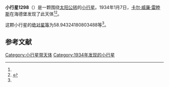 {{Infobox planet
| bgcolour = #FFFFC0
| name = 1298 Nocturna
| symbol = 
| image = 
| caption = 
| discovery = yes
| discovery_ref = 
| discoverer = [[卡尔·威廉·雷睦斯|卡尔·威廉·雷睦斯]]
| discovery_site = [[海德堡|海德堡]] 
| discovered = 1934年1月7日
| designations = yes
| mp_name = 
| named_after = 
| alt_names = 1934 AE/ A904 RA
| mp_category = [[主带小行星|主带小行星]]
| orbit_ref = <ref name="a">[http://ssd.jpl.nasa.gov/sbdb.cgi?sstr=1298 1298 Nocturna] {{Wayback|url=http://ssd.jpl.nasa.gov/sbdb.cgi?sstr=1298 |date=20140828235812 }}，小行星數據庫瀏覽器（JPL Small-Body Database Browser）－[[美国国家航空航天局|美国国家航空航天局]]喷气推进实验室</ref>
| epoch = 2456400.5 (2013年4月18日更新)
| aphelion = {{convert|3.597111766240681|AU|km|3|abbr=on|lk=out}}
| perihelion = {{convert|2.654814501497329|AU|km|3|abbr=on}}
| semimajor = {{convert|3.125963133869005|AU|km|3|abbr=on}}
| eccentricity = 0.15072111
| period = 2018.711256 [[日|日]]<br />5.53[[儒略年|儒略年]]
| avg_speed = 
| inclination = 5.489381562436404
| asc_node = 300.0173609829428
| mean_anomaly = 
| arg_peri = 58.94324180803488
| satellites = 
| physical_characteristics = yes
| dimensions = 
| mass = 
| density = 
| surface_grav = 
| escape_velocity = 
| sidereal_day = 
| axial_tilt = 
| pole_ecliptic_lat = 
| pole_ecliptic_lon = 
| albedo = 
| temperatures= 
| temp_name1 = 
| mean_temp_1 = 
| max_temp_1 = 
| temp_name2 = 
| max_temp_2 = 
| spectral_type = 
| abs_magnitude = 58.94324180803488
}}

'''小行星1298'''（{{lang-en|1298 Nocturna}}）是一颗围绕[[太阳|太阳]][[公转|公转]]的[[小行星|小行星]]。1934年1月7日，[[卡尔·威廉·雷睦斯|卡尔·威廉·雷睦斯]]在海德堡发现了此天体<ref name="a" /><ref>{{cite news|title=小行星列表|url=http://cfa-www.harvard.edu/iau/lists/NumberedMPs.txt|accessdate=2013-07-08|newspaper=哈佛大学|archive-date=2008-05-17|archive-url=https://web.archive.org/web/20080517010638/http://cfa-www.harvard.edu/iau/lists/NumberedMPs.txt|dead-url=no}}</ref>。

这颗小行星的[[绝对星等|绝对星等]]为58.94324180803488等<ref name="a" />。

==参考文献==
{{reflist}}
{{Minor Planet Number|[[小行星1297|小行星1297]]|[[小行星1299|小行星1299]]}}

{{小天体}}

[[Category:小行星带天体|Category:小行星带天体]]
[[Category:1934年发现的小行星|Category:1934年发现的小行星]]

{{asteroid-stub}}